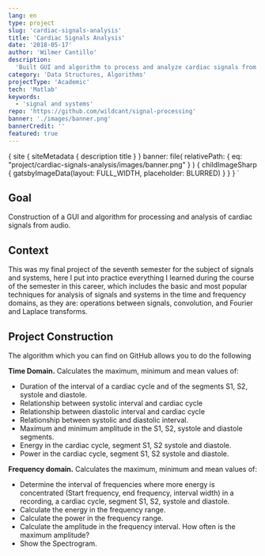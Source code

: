 ```yaml
---
lang: en
type: project
slug: 'cardiac-signals-analysis'
title: 'Cardiac Signals Analysis'
date: '2018-05-17'
author: 'Wilmer Cantillo'
description:
  'Built GUI and algorithm to process and analyze cardiac signals from audio.'
category: 'Data Structures, Algorithms'
projectType: 'Academic'
tech: 'Matlab'
keywords:
  - 'signal and systems'
repo: 'https://github.com/wildcant/signal-processing'
banner: './images/banner.png'
bannerCredit: ''
featured: true
---
```


  {
    site {
      siteMetadata {
        description
        title
      }
    }
    banner: file(
      relativePath: { eq: "project/cardiac-signals-analysis/images/banner.png" }
    ) {
      childImageSharp {
        gatsbyImageData(layout: FULL_WIDTH, placeholder: BLURRED)
      }
    }
  }
`

## Goal

Construction of a GUI and algorithm for processing and analysis of cardiac
signals from audio.

## Context

This was my final project of the seventh semester for the subject of signals and
systems, here I put into practice everything I learned during the course of the
semester in this career, which includes the basic and most popular techniques
for analysis of signals and systems in the time and frequency domains, as they
are: operations between signals, convolution, and Fourier and Laplace
transforms.

## Project Construction

The algorithm which you can find on GitHub allows you to do the following

**Time Domain.** Calculates the maximum, minimum and mean values of:

- Duration of the interval of a cardiac cycle and of the segments S1, S2,
  systole and diastole.
- Relationship between systolic interval and cardiac cycle
- Relationship between diastolic interval and cardiac cycle
- Relationship between systolic and diastolic interval.
- Maximum and minimum amplitude in the S1, S2, systole and diastole segments.
- Energy in the cardiac cycle, segment S1, S2 systole and diastole.
- Power in the cardiac cycle, segment S1, S2 systole and diastole.

**Frequency domain.** Calculates the maximum, minimum and mean values of:

- Determine the interval of frequencies where more energy is concentrated (Start
  frequency, end frequency, interval width) in a recording, a cardiac cycle,
  segment S1, S2, systole and diastole.
- Calculate the energy in the frequency range.
- Calculate the power in the frequency range.
- Calculate the amplitude in the frequency interval. How often is the maximum
  amplitude?
- Show the Spectrogram.
